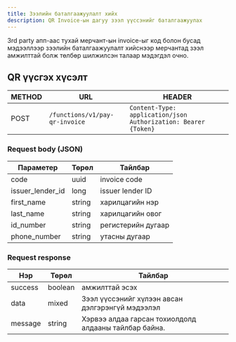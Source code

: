 ```yaml
---
title: Зээлийн баталгаажуулалт хийх
description: QR Invoice-ын дагуу зээл үүссэнийг баталгаажуулах
---
```


3rd party апп-аас тухай мерчант-ын invoice-ыг код болон бусад мэдээллээр зээлийн баталгаажуулалт хийснээр мерчантад зээл амжилттай болж төлбөр шилжилсэн талаар мэдэгдэл очно.

## QR үүсгэх хүсэлт

| METHOD | URL                            | HEADER                                                           |
| ------ | ------------------------------ | ---------------------------------------------------------------- |
| POST   | `/functions/v1/pay-qr-invoice` | `Content-Type: application/json` `Authorization: Bearer {Token}` |

### Request body (JSON)

| Параметер        | Төрөл  | Тайлбар            |
| ---------------- | ------ | ------------------ |
| code             | uuid   | invoice code       |
| issuer_lender_id | long   | issuer lender ID   |
| first_name       | string | харилцагийн нэр    |
| last_name        | string | харилцагийн овог   |
| id_number        | string | регистерийн дугаар |
| phone_number     | string | утасны дугаар      |

### Request response

| Нэр     | Төрөл   | Тайлбар                                               |
| ------- | ------- | ----------------------------------------------------- |
| success | boolean | амжилттай эсэх                                        |
| data    | mixed   | Зээл үүссэнийг хүлээн авсан дэлгэрэнгүй мэдээлэл      |
| message | string  | Хэрвээ алдаа гарсан тохиолдолд алдааны тайлбар байна. |

